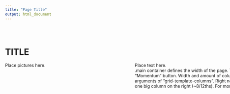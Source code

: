 ```yaml
---
title: "Page Title"
output: html_document
---
```

<style type="text/css">
.title {
  display: none;
}
.main-container {
  max-width: 1175px !important;
  margin-left: auto;
  margin-right: auto;
}

.grid-container {
  display: grid;
  grid-template-columns: 392px 783px;
  grid-column-gap: 30px;
  grid-row-gap: 30px;
}

.grid-pic {
  text-align: left;
}

.grid-text {
  text-align: left;
}


</style>


<div class="row" style="padding-top: 30px;">
<h1><b>TITLE</b></h1>

<div class="grid-container">
  <div class ="grid-pic">
  Place pictures here.
  </div>

  <div class ="grid-text">
  Place text here. <br>
  .main container defines the width of the page. The default here are 1175px, so that the left border aligns well with the "Momentum" button. Width and amount of columns in this grid can be adjusted by changing and adding the arguments of "grid-template-columns". Right now, it is set to a smaller column on the left (~4/12ths of the width) and one big column on the right (~8/12ths). For more information on grid arguments, refer to <a href ="https://www.w3schools.com/css/css_grid.asp"> this website </a>.
  </div>
</div>
